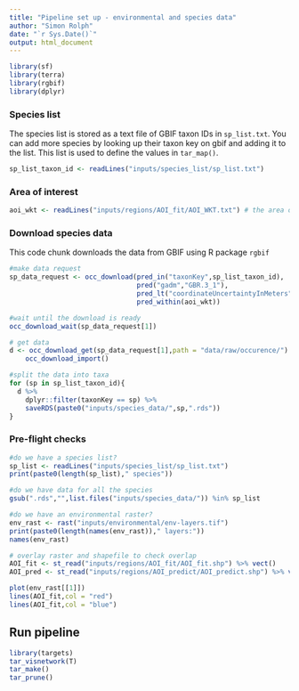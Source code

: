 ```yaml
---
title: "Pipeline set up - environmental and species data"
author: "Simon Rolph"
date: "`r Sys.Date()`"
output: html_document
---
```


```r
library(sf)
library(terra)
library(rgbif)
library(dplyr)
```

### Species list

The species list is stored as a text file of GBIF taxon IDs in `sp_list.txt`. You can add more species by looking up their taxon key on gbif and adding it to the list. This list is used to define the values in `tar_map()`.

```r
sp_list_taxon_id <- readLines("inputs/species_list/sp_list.txt")
```

### Area of interest

```r
aoi_wkt <- readLines("inputs/regions/AOI_fit/AOI_WKT.txt") # the area of interest
```

### Download species data

This code chunk downloads the data from GBIF using R package `rgbif` 

```r
#make data request
sp_data_request <- occ_download(pred_in("taxonKey",sp_list_taxon_id),
                                pred("gadm","GBR.3_1"),
                                pred_lt("coordinateUncertaintyInMeters",101),
                                pred_within(aoi_wkt))

#wait until the download is ready
occ_download_wait(sp_data_request[1])

# get data
d <- occ_download_get(sp_data_request[1],path = "data/raw/occurence/") %>% 
    occ_download_import()

#split the data into taxa
for (sp in sp_list_taxon_id){
  d %>% 
    dplyr::filter(taxonKey == sp) %>%
    saveRDS(paste0("inputs/species_data/",sp,".rds"))
}

```


### Pre-flight checks

```r
#do we have a species list?
sp_list <- readLines("inputs/species_list/sp_list.txt")
print(paste0(length(sp_list)," species"))

#do we have data for all the species
gsub(".rds","",list.files("inputs/species_data/")) %in% sp_list

#do we have an environmental raster?
env_rast <- rast("inputs/environmental/env-layers.tif")
print(paste0(length(names(env_rast))," layers:"))
names(env_rast)

# overlay raster and shapefile to check overlap
AOI_fit <- st_read("inputs/regions/AOI_fit/AOI_fit.shp") %>% vect()
AOI_pred <- st_read("inputs/regions/AOI_predict/AOI_predict.shp") %>% vect()

plot(env_rast[[1]])
lines(AOI_fit,col = "red")
lines(AOI_fit,col = "blue")

```

## Run pipeline

```r
library(targets)
tar_visnetwork(T)
tar_make()
tar_prune()
```


